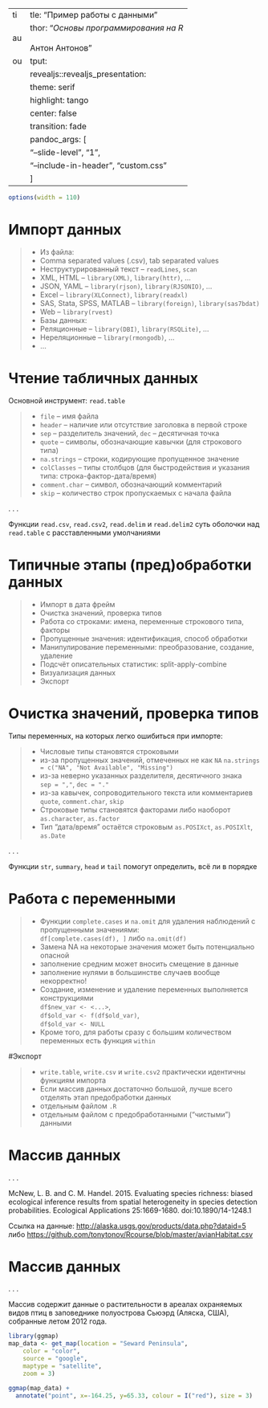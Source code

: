 - --
title: "Пример работы с данными"
author: "<i>Основы программирования на R</i><br><br>Антон Антонов"
output: 
  revealjs::revealjs_presentation:
    theme: serif
    highlight: tango
    center: false
    transition: fade
    pandoc_args: [ 
      "--slide-level", "1", 
      "--include-in-header", "custom.css"
    ]
---

```r
options(width = 110)
```

# Импорт данных

>- Из файла:
    + Comma separated values (.csv), tab separated values
    + Неструктурированный текст -- `readLines`, `scan`
    + XML, HTML -- `library(XML)`, `library(httr)`, ...
    + JSON, YAML -- `library(rjson)`, `library(RJSONIO)`, ...
    + Excel -- `library(XLConnect)`, `library(readxl)`
    + SAS, Stata, SPSS, MATLAB -- `library(foreign)`, `library(sas7bdat)`
>- Web -- `library(rvest)`
>- Базы данных:
    + Реляционные -- `library(DBI)`, `library(RSQLite)`, ...
    + Нереляционные -- `library(rmongodb)`, ...
>- ...

# Чтение табличных данных

Основной инструмент: `read.table`

>- `file` -- имя файла
>- `header` -- наличие или отсутствие заголовка в первой строке
>- `sep` -- разделитель значений, `dec` -- десятичная точка
>- `quote` -- символы, обозначающие кавычки (для строкового типа)
>- `na.strings` -- строки, кодирующие пропущенное значение
>- `colClasses` -- типы столбцов (для быстродействия и указания типа: строка-фактор-дата/время)
>- `comment.char` -- символ, обозначающий комментарий
>- `skip` -- количество строк пропускаемых c начала файла

. . .

Функции `read.csv`, `read.csv2`, `read.delim` и `read.delim2` 
суть оболочки над `read.table` с расставленными умолчаниями

# Типичные этапы (пред)обработки данных

>- Импорт в дата фрейм
>- Очистка значений, проверка типов
>- Работа со строками: имена, переменные строкового типа, факторы
>- Пропущенные значения: идентификация, способ обработки
>- Манипулирование переменными: преобразование, создание, удаление
>- Подсчёт описательных статистик: split-apply-combine
>- Визуализация данных
>- Экспорт

# Очистка значений, проверка типов

Типы переменных, на которых легко ошибиться при импорте:

>- Числовые типы становятся строковыми
    + из-за пропущенных значений, отмеченных не как `NA`
      `na.strings = c("NA", "Not Available", "Missing")`
    + из-за неверно указанных разделителя, десятичного знака <br>
      `sep = ","`, `dec = "."`
    + из-за кавычек, сопроводительного текста или комментариев <br>
      `quote`, `comment.char`, `skip`
>- Строковые типы становятся факторами либо наоборот <br>
   `as.character`, `as.factor`
>- Тип "дата/время" остаётся строковым
   `as.POSIXct`, `as.POSIXlt`, `as.Date`
   
. . . 

Функции `str`, `summary`, `head` и `tail` помогут определить, всё ли в порядке


# Работа с переменными

>- Функции `complete.cases` и `na.omit` для удаления наблюдений с пропущенными значениями: <br>
   `df[complete.cases(df), ]` либо `na.omit(df)`
>- Замена NA на некоторые значения может быть потенциально опасной
    + заполнение средним может вносить смещение в данные
    + заполнение нулями в большинстве случаев вообще некорректно!
>- Создание, изменение и удаление переменных выполняется конструкциями <br>
    `df$new_var <- <...>`, <br>
    `df$old_var <- f(df$old_var)`, <br>
    `df$old_var <- NULL`
>- Кроме того, для работы сразу с большим количеством переменных есть функция `within`

#Экспорт

>- `write.table`, `write.csv` и `write.csv2` практически идентичны функциям импорта
>- Если массив данных достаточно большой, лучше всего отделять этап предобработки данных
    + отдельным файлом `.R`
    + отдельным файлом с предобработанными ("чистыми") данными

# Массив данных

. . .

McNew, L. B. and C. M. Handel. 2015. 
Evaluating species richness: biased ecological inference results 
from spatial heterogeneity in species detection probabilities. 
Ecological Applications 25:1669-1680. doi:10.1890/14-1248.1

Ссылка на данные: [http://alaska.usgs.gov/products/data.php?dataid=5](http://alaska.usgs.gov/products/data.php?dataid=5) либо [https://github.com/tonytonov/Rcourse/blob/master/avianHabitat.csv](https://github.com/tonytonov/Rcourse/blob/master/avianHabitat.csv)

# Массив данных

. . .

Массив содержит данные о растительности в ареалах охраняемых видов птиц в заповеднике полуострова Сьюэрд (Аляска, США), собранные летом 2012 года.

```r
library(ggmap)
map_data <- get_map(location = "Seward Peninsula",
    color = "color",
    source = "google",
    maptype = "satellite",
    zoom = 3)

ggmap(map_data) + 
  annotate("point", x=-164.25, y=65.33, colour = I("red"), size = 3)
```